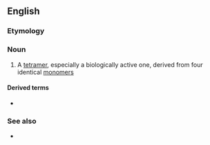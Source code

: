 ==English==

===Etymology===
{{prefix|en|homo|tetramer}}

===Noun===
{{en-noun}}

# {{lb|en|chemistry|biochemistry}} A [[tetramer]], especially a biologically active one, derived from four identical [[monomer]]s

====Derived terms====
* {{l|en|homotetrameric}}

===See also===
* {{l|en|heterotetramer}}
